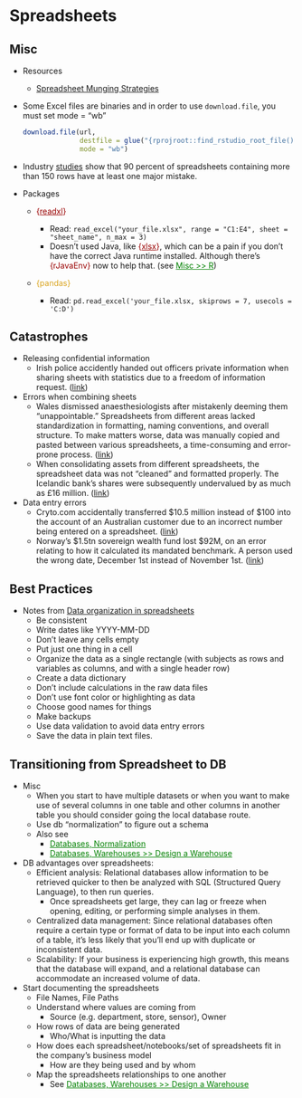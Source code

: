 # Spreadsheets {#sec-spdsht .unnumbered}

## Misc {#sec-spdsht-misc .unnumbered}

-   Resources

    -   [Spreadsheet Munging Strategies](https://nacnudus.github.io/spreadsheet-munging-strategies/)

-   Some Excel files are binaries and in order to use `download.file`, you must set [mode = "wb"]{.arg-text}

    ``` r
    download.file(url, 
                  destfile = glue("{rprojroot::find_rstudio_root_file()}/data/cases-age.xlsx"), 
                  mode = "wb")
    ```

-   Industry [studies](https://www.igi-global.com/article/know-spreadsheet-errors/55750) show that 90 percent of spreadsheets containing more than 150 rows have at least one major mistake.

-   Packages

    -   [{]{style="color: #990000"}[readxl](https://readxl.tidyverse.org/){style="color: #990000"}[}]{style="color: #990000"}

        -   Read: `read_excel("your_file.xlsx", range = "C1:E4", sheet = "sheet_name", n_max = 3)`
        -   Doesn't used Java, like [{]{style="color: #990000"}[xlsx](https://github.com/colearendt/xlsx){style="color: #990000"}[}]{style="color: #990000"}, which can be a pain if you don't have the correct Java runtime installed. Although there's [{rJavaEnv}]{style="color: #990000"} now to help that. (see [Misc \>\> R](misc.qmd#sec-misc-r){style="color: green"})

    -   [{pandas}]{style="color: goldenrod"}

        -   Read: `pd.read_excel('your_file.xlsx, skiprows = 7, usecols = 'C:D')`

## Catastrophes {#sec-spdsht-cats .unnumbered}

-   Releasing confidential information
    -   Irish police accidently handed out officers private information when sharing sheets with statistics due to a freedom of information request. ([link](https://arstechnica.com/science/2024/01/we-keep-making-the-same-mistakes-with-spreadsheets-despite-bad-consequences/?utm_brand=arstechnica&utm_social-type=owned&utm_source=mastodon&utm_medium=social))
-   Errors when combining sheets
    -   Wales dismissed anaesthesiologists after mistakenly deeming them "unappointable." Spreadsheets from different areas lacked standardization in formatting, naming conventions, and overall structure. To make matters worse, data was manually copied and pasted between various spreadsheets, a time-consuming and error-prone process. ([link](https://arstechnica.com/science/2024/01/we-keep-making-the-same-mistakes-with-spreadsheets-despite-bad-consequences/?utm_brand=arstechnica&utm_social-type=owned&utm_source=mastodon&utm_medium=social))
    -   When consolidating assets from different spreadsheets, the spreadsheet data was not “cleaned” and formatted properly. The Icelandic bank’s shares were subsequently undervalued by as much as £16 million. ([link](https://arstechnica.com/science/2024/01/we-keep-making-the-same-mistakes-with-spreadsheets-despite-bad-consequences/?utm_brand=arstechnica&utm_social-type=owned&utm_source=mastodon&utm_medium=social))
-   Data entry errors
    -   Cryto.com accidentally transferred \$10.5 million instead of \$100 into the account of an Australian customer due to an incorrect number being entered on a spreadsheet. ([link](https://arstechnica.com/science/2024/01/we-keep-making-the-same-mistakes-with-spreadsheets-despite-bad-consequences/?utm_brand=arstechnica&utm_social-type=owned&utm_source=mastodon&utm_medium=social))
    -   Norway’s \$1.5tn sovereign wealth fund lost \$92M, on an error relating to how it calculated its mandated benchmark. A person used the wrong date, December 1st instead of November 1st. ([link](https://www.ft.com/content/db864323-5b68-402b-8aa5-5c53a309acf1))

## Best Practices {#sec-spdsht-bprac .unnumbered}

-   Notes from [Data organization in spreadsheets](https://peerj.com/preprints/3183/)
    -   Be consistent
    -   Write dates like YYYY-MM-DD
    -   Don't leave any cells empty
    -   Put just one thing in a cell
    -   Organize the data as a single rectangle (with subjects as rows and variables as columns, and with a single header row)
    -   Create a data dictionary
    -   Don't include calculations in the raw data files
    -   Don't use font color or highlighting as data
    -   Choose good names for things
    -   Make backups
    -   Use data validation to avoid data entry errors
    -   Save the data in plain text files.

## Transitioning from Spreadsheet to DB {#sec-spdsht-transspr}

-   Misc
    -   When you start to have multiple datasets or when you want to make use of several columns in one table and other columns in another table you should consider going the local database route.
    -   Use db "normalization" to figure out a schema
    -   Also see
        -   [Databases, Normalization](db-normalization.qmd#sec-db-norm){style="color:green"}
        -   [Databases, Warehouses \>\> Design a Warehouse](db-warehouses.qmd#sec-db-ware-dsgn){style="color: green"}
-   DB advantages over spreadsheets:
    -   Efficient analysis: Relational databases allow information to be retrieved quicker to then be analyzed with SQL (Structured Query Language), to then run queries.
        -   Once spreadsheets get large, they can lag or freeze when opening, editing, or performing simple analyses in them.
    -   Centralized data management: Since relational databases often require a certain type or format of data to be input into each column of a table, it's less likely that you'll end up with duplicate or inconsistent data.
    -   Scalability: If your business is experiencing high growth, this means that the database will expand, and a relational database can accommodate an increased volume of data.
-   Start documenting the spreadsheets
    -   File Names, File Paths
    -   Understand where values are coming from
        -   Source (e.g. department, store, sensor), Owner
    -   How rows of data are being generated
        -   Who/What is inputting the data
    -   How does each spreadsheet/notebooks/set of spreadsheets fit in the company's business model
        -   How are they being used and by whom
    -   Map the spreadsheets relationships to one another
        -   See [Databases, Warehouses \>\> Design a Warehouse](db-warehouses.qmd#sec-db-ware-dsgn){style="color: green"}
